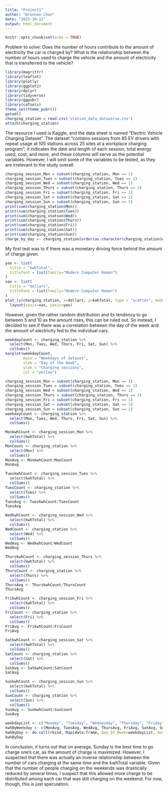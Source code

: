 ---
title: "Project1"
author: "Brennan Chan"
date: "2023-10-12"
output: html_document
---

```{r setup, include=FALSE}
knitr::opts_chunk$set(echo = TRUE)
```
Problem to solve: 
Does the number of hours contribute to the amount of electricity the car is charged by? What is the relationship between the number of hours used to charge the vehicle and the amount of electricity that is transferred to the vehicle?
```{r echo = TRUE}
library(magrittr)
library(leaflet)
library(plotly)
library(ggplot2)
library(dplyr)
library(tidyverse)
library(ggpubr)
library(caTools)
theme_set(theme_pubr())
getwd()
charging_station = read.csv('station_data_dataverse.csv')
attach(charging_station)
```
The resource I used is Kaggle, and the data sheet is named "Electric Vehicle Charging Dataset". The dataset “contains sessions from 85 EV drivers with repeat usage at 105 stations across 25 sites at a workplace charging program”; it indicates the date and length of each session, total energy used, cost, and more, and these columns will serve as the potential variables. However, I will omit some of the variables to be tested, as they are irrelevant to the study overall.
```{r, echo=FALSE,message=FALSE}
charging_session_Mon = subset(charging_station, Mon == 1)
charging_session_Tues = subset(charging_station, Tues == 1)
charging_session_Wed = subset(charging_station, Wed == 1)
charging_session_Thurs = subset(charging_station, Thurs == 1)
charging_session_Fri = subset(charging_station, Fri == 1)
charging_session_Sat = subset(charging_station, Sat == 1)
charging_session_Sun = subset(charging_station, Sun == 1)
print(sum(charging_station$Mon))
print(sum(charging_station$Tues))
print(sum(charging_station$Wed))
print(sum(charging_station$Thurs))
print(sum(charging_station$Fri))
print(sum(charging_station$Sat))
print(sum(charging_station$Sun))
charge_by_day <- charging_station[order(as.character(charging_station$weekday)),]
```
My first test was to if there was a monetary driving force behind the amount of charge given.
```{r, echo=FALSE,message=FALSE}
yax <- list(
  title = "kwhTotal",
  titlefont = list(family="Modern Computer Roman")
)
xax <- list(
  title = "dollars",
  titlefont = list(family="Modern Computer Roman")
)
plot_ly(charging_station, x=dollars, y=kwhTotal, type = "scatter", mode="markers", color="red") %>%
  layout(xaxis=xax, yaxis=yax)
```
However, given the rather random distribution and its tendency to go between 5 and 10 as the amount rises, this can be ruled out. So instead, I decided to see if there was a correlation between the day of the week and the amount of electricity fed to the individual cars.
```{r}
weekdayCount <- charging_station %>%
  select(Mon, Tues, Wed, Thurs, Fri, Sat, Sun) %>%
  colSums()
barplot(weekdayCount,
        main = "Weekdays of dataset",
        xlab = "Day of the Week",
        ylab = "Charging sessions",
        col = "yellow")
```
```{r}
charging_session_Mon = subset(charging_station, Mon == 1)
charging_session_Tues = subset(charging_station, Tues == 1)
charging_session_Wed = subset(charging_station, Wed == 1)
charging_session_Thurs = subset(charging_station, Thurs == 1)
charging_session_Fri = subset(charging_station, Fri == 1)
charging_session_Sat = subset(charging_station, Sat == 1)
charging_session_Sun = subset(charging_station, Sun == 1)
weekdayCount <- charging_station %>%
  select(Mon, Tues, Wed, Thurs, Fri, Sat, Sun) %>%
  colSums()
```

```{r}
MonkwhCount <- charging_session_Mon %>%
  select(kwhTotal) %>%
  colSums()
MonCount <- charging_station %>%
  select(Mon) %>%
  colSums()
MonAvg <- MonkwhCount/MonCount
MonAvg
```
```{r}
TueskwhCount <- charging_session_Tues %>%
  select(kwhTotal) %>%
  colSums()
TuesCount <- charging_station %>%
  select(Tues) %>%
  colSums()
TuesAvg <- TueskwhCount/TuesCount
TuesAvg
```
```{r}
WedkwhCount <- charging_session_Wed %>%
  select(kwhTotal) %>%
  colSums()
WedCount <- charging_station %>%
  select(Wed) %>%
  colSums()
WedAvg <- WedkwhCount/WedCount
WedAvg
```
```{r}
ThurskwhCount <- charging_session_Thurs %>%
  select(kwhTotal) %>%
  colSums()
ThursCount <- charging_station %>%
  select(Thurs) %>%
  colSums()
ThursAvg <- ThurskwhCount/ThursCount
ThursAvg
```
```{r}
FrikwhCount <- charging_session_Fri %>%
  select(kwhTotal) %>%
  colSums()
FriCount <- charging_station %>%
  select(Fri) %>%
  colSums()
FriAvg <- FrikwhCount/FriCount
FriAvg
```
```{r}
SatkwhCount <- charging_session_Sat %>%
  select(kwhTotal) %>%
  colSums()
SatCount <- charging_station %>%
  select(Sat) %>%
  colSums()
SatAvg <- SatkwhCount/SatCount
SatAvg
```
```{r}
SunkwhCount <- charging_session_Sun %>%
  select(kwhTotal) %>%
  colSums()
SunCount <- charging_station %>%
  select(Sun) %>%
  colSums()
SunAvg <- SunkwhCount/SunCount
SunAvg
```
```{r}
weekdayList <- c("Monday", "Tuesday", "Wednesday", "Thursday", "Friday", "Saturday", "Sunday")
kwhByWeekday <- c(MonAvg, TuesAvg, WedAvg, ThursAvg, FriAvg, SatAvg, SunAvg)
kwhByDay <- do.call(rbind, Map(data.frame, Day_Of_Week=weekdayList, Average_Charge=kwhByWeekday))
kwhByDay
```
In conclusion, it turns out that on average, Sunday is the best time to go charge one's car, as the amount of charge is maximized. However, I suspected that there was actually an inverse relationship between the number of cars charging at the same time and the kwhTotal variable. Given that the number of people charging on the weekends was drastically reduced by several times, I suspect that this allowed more charge to be distributed among each car that was still charging on the weekend. For now, though, this is just speculation.
